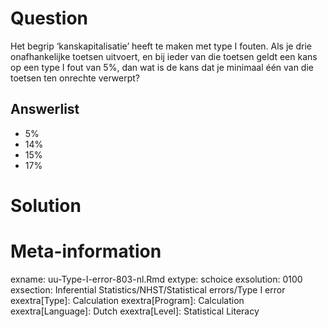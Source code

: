 Question
========
  
Het begrip ‘kanskapitalisatie’ heeft te maken met type I fouten. Als je drie onafhankelijke toetsen uitvoert, en bij ieder van die toetsen geldt een kans op een type I fout van 5%, dan wat is de kans dat je minimaal één van die toetsen ten onrechte verwerpt?
  
Answerlist
----------
* 5%
* 14%
* 15%
* 17%

Solution
========
  


Meta-information
================
exname: uu-Type-I-error-803-nl.Rmd
extype: schoice
exsolution: 0100
exsection: Inferential Statistics/NHST/Statistical errors/Type I error
exextra[Type]: Calculation
exextra[Program]: Calculation
exextra[Language]: Dutch
exextra[Level]: Statistical Literacy
